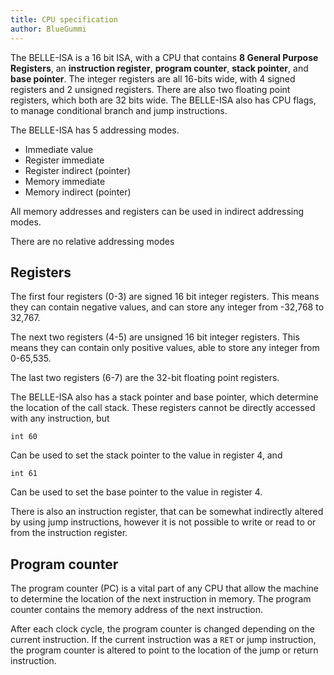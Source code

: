 ```yaml
---
title: CPU specification
author: BlueGummi
---
```


The BELLE-ISA is a 16 bit ISA, with a CPU that contains **8 General Purpose Registers**, an **instruction register**, **program counter**, **stack pointer**, and **base pointer**. The integer registers are all 16-bits wide, with 4 signed registers and 2 unsigned registers. There are also two floating point registers, which both are 32 bits wide. The BELLE-ISA also has CPU flags, to manage conditional branch and jump instructions.

The BELLE-ISA has 5 addressing modes.

- Immediate value
- Register immediate
- Register indirect (pointer)
- Memory immediate
- Memory indirect (pointer)

All memory addresses and registers can be used in indirect addressing modes.

There are no relative addressing modes

## Registers

The first four registers (0-3) are signed 16 bit integer registers. This means they can contain negative values, and can store any integer from -32,768 to 32,767.

The next two registers (4-5) are unsigned 16 bit integer registers. This means they can contain only positive values, able to store any integer from 0-65,535.

The last two registers (6-7) are the 32-bit floating point registers.

The BELLE-ISA also has a stack pointer and base pointer, which determine the location of the call stack. These registers cannot be directly accessed with any instruction, but

```
int 60
```

Can be used to set the stack pointer to the value in register 4, and

```
int 61
```

Can be used to set the base pointer to the value in register 4.

There is also an instruction register, that can be somewhat indirectly altered by using jump instructions, however it is not possible to write or read to or from the instruction register.

## Program counter 

The program counter (PC) is a vital part of any CPU that allow the machine to determine the location of the next instruction in memory. The program counter contains the memory address of the next instruction.

After each clock cycle, the program counter is changed depending on the current instruction. If the current instruction was a `RET` or jump instruction, the program counter is altered to point to the location of the jump or return instruction.
